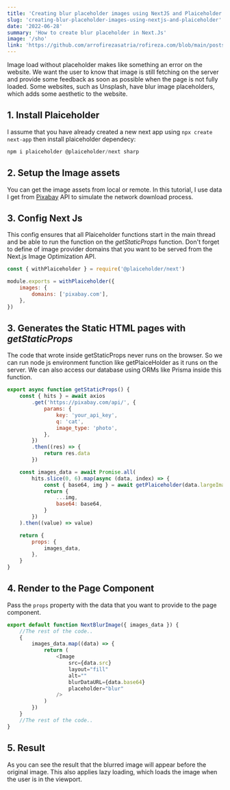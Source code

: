 ---
title: 'Creating blur placeholder images using NextJS and Plaiceholder'
slug: 'creating-blur-placeholder-images-using-nextjs-and-plaiceholder'
date: '2022-06-28'
summary: 'How to create blur placeholder in Next.Js'
image: '/sho'
link: 'https://github.com/arrofirezasatria/rofireza.com/blob/main/posts/creating-blur-placeholder-images-using-NextJS-and-Plaiceholder.mdx'
---

Image load without placeholder makes like something an error on the website. We want the user to know that image is still fetching on the server and provide some feedback as soon as possible when the page is not fully loaded. Some websites, such as Unsplash, have blur image placeholders, which adds some aesthetic to the website.

## 1. Install Plaiceholder

I assume that you have already created a new next app using `npx create next-app` then install plaiceholder dependecy:

```javascript
npm i plaiceholder @plaiceholder/next sharp
```

## 2. Setup the Image assets

You can get the image assets from local or remote. In this tutorial, I use data I get from [Pixabay](https://pixabay.com/api/docs/) API to simulate the network download process.

## 3. Config Next Js

This config ensures that all Plaiceholder functions start in the main thread and be able to run the function on the _getStaticProps_ function. Don't forget to define of image provider domains that you want to be served from the Next.js Image Optimization API.

```javascript
const { withPlaiceholder } = require('@plaiceholder/next')

module.exports = withPlaiceholder({
    images: {
        domains: ['pixabay.com'],
    },
})
```

## 3. Generates the Static HTML pages with _getStaticProps_

The code that wrote inside getStaticProps never runs on the browser. So we can run node js environment function like getPlaiceHolder as it runs on the server. We can also access our database using ORMs like Prisma inside this function.

```javascript
export async function getStaticProps() {
    const { hits } = await axios
        .get('https://pixabay.com/api/', {
            params: {
                key: 'your_api_key',
                q: 'cat',
                image_type: 'photo',
            },
        })
        .then((res) => {
            return res.data
        })

    const images_data = await Promise.all(
        hits.slice(0, 6).map(async (data, index) => {
            const { base64, img } = await getPlaiceholder(data.largeImageURL)
            return {
                ...img,
                base64: base64,
            }
        })
    ).then((value) => value)

    return {
        props: {
            images_data,
        },
    }
}
```

## 4. Render to the Page Component

Pass the `props` property with the data that you want to provide to the page component.

```javascript
export default function NextBlurImage({ images_data }) {
    //The rest of the code..
    {
        images_data.map((data) => {
            return (
                <Image
                    src={data.src}
                    layout="fill"
                    alt=""
                    blurDataURL={data.base64}
                    placeholder="blur"
                />
            )
        })
    }
    //The rest of the code..
}
```

## 5. Result

As you can see the result that the blurred image will appear before the original image. This also applies lazy loading, which loads the image when the user is in the viewport.

<ImageMDX
    src="https://i.giphy.com/media/5QS6KC8SoaQjMTtgrP/giphy.gif"
    width={720}
    height={405}
/>
